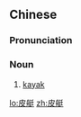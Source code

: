 ==Chinese==
{{zh-forms}}

===Pronunciation===
{{zh-pron
|m=pítǐng
|cat=n
}}

===Noun===
{{zh-noun}}

# [[kayak]]

[[lo:皮艇]]
[[zh:皮艇]]